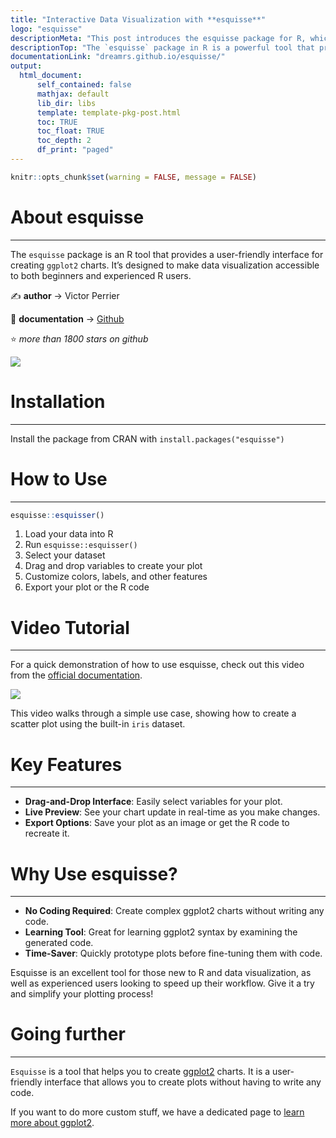```yaml
---
title: "Interactive Data Visualization with **esquisse**"
logo: "esquisse"
descriptionMeta: "This post introduces the esquisse package for R, which provides a user-friendly interface for creating ggplot2 charts. It explains the key features and provides a step-by-step guide on using esquisse."
descriptionTop: "The `esquisse` package in R is a powerful tool that provides an interactive interface for creating [ggplot2](https://r-graph-gallery.com/ggplot2-package.html) charts, making data visualization accessible to users of all skill levels.<br/><br/>This post showcases the **key features** of `esquisse` and provides a **step-by-step guide** on how to use the package."
documentationLink: "dreamrs.github.io/esquisse/"
output:
  html_document:
      self_contained: false    
      mathjax: default
      lib_dir: libs
      template: template-pkg-post.html
      toc: TRUE
      toc_float: TRUE
      toc_depth: 2
      df_print: "paged"
---
```


```r
knitr::opts_chunk$set(warning = FALSE, message = FALSE)
```

<div class="container">

# About esquisse
***

<div class = "row">

<div class = "col-md-5  col-sm-12 align-self-center">

The `esquisse` package is an R tool that provides a user-friendly interface for creating `ggplot2` charts. It's designed to make data visualization accessible to both beginners and experienced R users.

✍️ **author** &rarr; Victor Perrier

📘 **documentation** &rarr; [Github](https://github.com/dreamRs/esquisse)

⭐️ *more than 1800 stars on github*

</div>

<div class = "col-md-7  col-sm-12">

![](../img/graph/esquisse-quickstart.png)

</div>
</div>

# Installation
***

Install the package from CRAN with `install.packages("esquisse")`

# How to Use
***

```r
esquisse::esquisser()
```

1. Load your data into R
2. Run `esquisse::esquisser()`
3. Select your dataset
4. Drag and drop variables to create your plot
5. Customize colors, labels, and other features
6. Export your plot or the R code

# Video Tutorial
***

For a quick demonstration of how to use esquisse, check out this video from the [official documentation](https://dreamrs.github.io/esquisse/).

![](../img/other/esquisse.gif)

This video walks through a simple use case, showing how to create a scatter plot using the built-in `iris` dataset.

# Key Features
***

- **Drag-and-Drop Interface**: Easily select variables for your plot.
- **Live Preview**: See your chart update in real-time as you make changes.
- **Export Options**: Save your plot as an image or get the R code to recreate it.

# Why Use esquisse?
***

- **No Coding Required**: Create complex ggplot2 charts without writing any code.
- **Learning Tool**: Great for learning ggplot2 syntax by examining the generated code.
- **Time-Saver**: Quickly prototype plots before fine-tuning them with code.

Esquisse is an excellent tool for those new to R and data visualization, as well as experienced users looking to speed up their workflow. Give it a try and simplify your plotting process!

# Going further
***

`Esquisse` is a tool that helps you to create [ggplot2](../ggplot2-package.html) charts. It is a user-friendly interface that allows you to create plots without having to write any code.

If you want to do more custom stuff, we have a dedicated page to [learn more about ggplot2](../ggplot2-package.html).

<!-- Close container -->
</div>